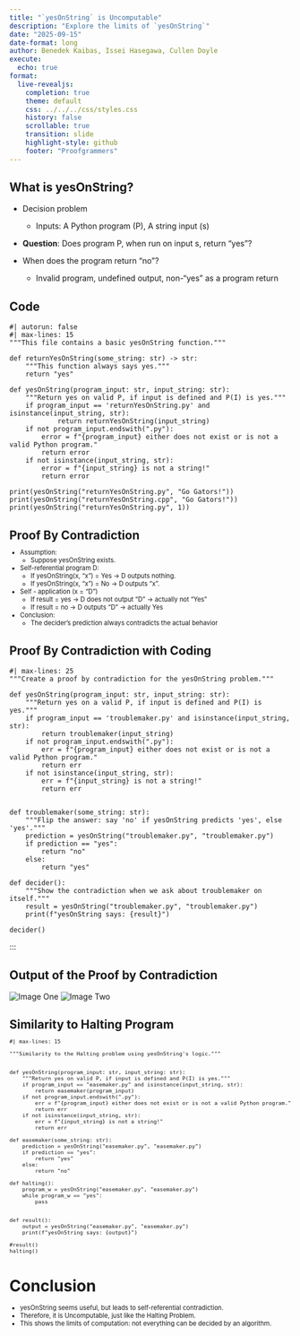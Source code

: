 ```yaml
---
title: "`yesOnString` is Uncomputable"
description: "Explore the limits of `yesOnString`"
date: "2025-09-15"
date-format: long
author: Benedek Kaibas, Issei Hasegawa, Cullen Doyle
execute:
  echo: true
format:
  live-revealjs:
    completion: true
    theme: default
    css: ../../../css/styles.css
    history: false
    scrollable: true
    transition: slide
    highlight-style: github
    footer: "Proofgrammers"
---
```




## What is yesOnString?

- Decision problem
  - Inputs: A Python program (P), A string input (s)

- **Question**: Does program P, when run on input s, return "yes"?

- When does the program return "no"?
  - Invalid program, undefined output, non-"yes" as a program return

## Code


```pyodide
#| autorun: false
#| max-lines: 15
"""This file contains a basic yesOnString function."""

def returnYesOnString(some_string: str) -> str:
    """This function always says yes."""
    return "yes"

def yesOnString(program_input: str, input_string: str):
    """Return yes on valid P, if input is defined and P(I) is yes."""
    if program_input == 'returnYesOnString.py' and isinstance(input_string, str):
            return returnYesOnString(input_string)
    if not program_input.endswith(".py"):
        error = f"{program_input} either does not exist or is not a valid Python program."
        return error
    if not isinstance(input_string, str):
        error = f"{input_string} is not a string!"
        return error

print(yesOnString("returnYesOnString.py", "Go Gators!"))
print(yesOnString("returnYesOnString.cpp", "Go Gators!"))
print(yesOnString("returnYesOnString.py", 1))
```


## Proof By Contradiction

::: {.fragment style="margin-top: -0.5em; font-size: 0.8em;"} 

- Assumption:
     - Suppose yesOnString exists.
- Self-referential program D:
     - If yesOnString(x, "x") = Yes -> D outputs nothing.
     - If yesOnString(x, "x") = No  -> D outputs "x".
- Self - application (x = "D")
     - If result = yes -> D does not output "D" -> actually not "Yes"
     - If result = no  -> D outputs "D" -> actually Yes
- Conclusion:
     - The decider’s prediction always contradicts the actual behavior

:::

## Proof By Contradiction with Coding
```pyodide

#| max-lines: 25
"""Create a proof by contradiction for the yesOnString problem."""

def yesOnString(program_input: str, input_string: str):
    """Return yes on a valid P, if input is defined and P(I) is yes."""
    if program_input == 'troublemaker.py' and isinstance(input_string, str):
        return troublemaker(input_string)
    if not program_input.endswith(".py"):
        err = f"{program_input} either does not exist or is not a valid Python program."
        return err
    if not isinstance(input_string, str):
        err = f"{input_string} is not a string!"
        return err


def troublemaker(some_string: str):
    """Flip the answer: say 'no' if yesOnString predicts 'yes', else 'yes'."""
    prediction = yesOnString("troublemaker.py", "troublemaker.py")
    if prediction == "yes":
        return "no"
    else:
        return "yes"

def decider():
    """Show the contradiction when we ask about troublemaker on itself."""
    result = yesOnString("troublemaker.py", "troublemaker.py")
    print(f"yesOnString says: {result}")

decider()
```
:::

## Output of the Proof by Contradiction

![Image One](contradiction.png)
![Image Two](contradiction_result.png)

## Similarity to Halting Program

::: {.fragment style="margin-top: -0.5em; font-size: 0.8em;"} 

```pyodide
#| max-lines: 15

"""Similarity to the Halting problem using yesOnString's logic."""
    

def yesOnString(program_input: str, input_string: str):
    """Return yes on valid P, if input is defined and P(I) is yes."""
    if program_input == "easemaker.py" and isinstance(input_string, str):
        return easemaker(program_input)
    if not program_input.endswith(".py"):
        err = f"{program_input} either does not exist or is not a valid Python program."
        return err
    if not isinstance(input_string, str):
        err = f"{input_string} is not a string!"
        return err

def easemaker(some_string: str):
    prediction = yesOnString("easemaker.py", "easemaker.py")
    if prediction == "yes":
        return "yes"
    else:
        return "no"

def halting():
    program_w = yesOnString("easemaker.py", "easemaker.py")
    while program_w == "yes":
        pass


def result():
    output = yesOnString("easemaker.py", "easemaker.py")
    print(f"yesOnString says: {output}")

#result()
halting()
```

:::

# Conclusion

::: {.fragment style="margin-top: -0.3em; font-size: 0.8em;"} 

- yesOnString seems useful, but leads to self-referential contradiction.
- Therefore, it is Uncomputable, just like the Halting Problem.
- This shows the limits of computation: not everything can be decided
  by an algorithm.

:::
